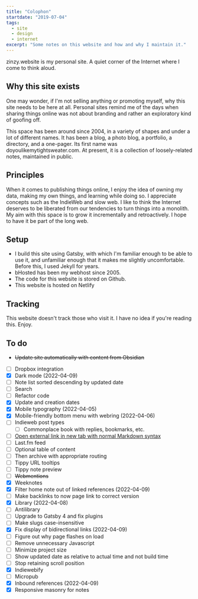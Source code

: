 ```yaml
---
title: "Colophon"
startdate: "2019-07-04"
tags:
  - site
  - design
  - internet
excerpt: "Some notes on this website and how and why I maintain it."
---
```

zinzy.website is my personal site. A quiet corner of the Internet where I come to think aloud.

## Why this site exists
One may wonder, if I'm not selling anything or promoting myself, why this site needs to be here at all. Personal sites remind me of the days when sharing things online was not about branding and rather an exploratory kind of goofing off.

This space has been around since 2004, in a variety of shapes and under a lot of different names. It has been a blog, a photo blog, a portfolio, a directory, and a one-pager. Its first name was doyoulikemytightsweater.com. At present, it is a collection of loosely-related notes, maintained in public. 

## Principles
When it comes to publishing things online, I enjoy the idea of owning my data, making my own things, and learning while doing so. I appreciate concepts such as the IndieWeb and slow web. I like to think the Internet deserves to be liberated from our tendencies to turn things into a monolith. My aim with this space is to grow it incrementally and retroactively. I hope to have it be part of the long web.

## Setup
- I build this site using Gatsby, with which I'm familiar enough to be able to use it, and unfamiliar enough that it makes me slightly uncomfortable. Before this, I used Jekyll for years.
- bHosted has been my webhost since 2005.
- The code for this website is stored on Github.
- This website is hosted on Netlify

## Tracking
This website doesn't track those who visit it. I have no idea if you're reading this. Enjoy.

## To do
- ~~Update site automatically with content from Obsidian~~
- [ ] Dropbox integration
- [x] Dark mode (2022-04-09)
- [ ] Note list sorted descending by updated date
- [ ] Search
- [ ] Refactor code
- [x] Update and creation dates
- [x] Mobile typography (2022-04-05)
- [x] Mobile-friendly bottom menu with webring (2022-04-06)
- [ ] Indieweb post types
  - [ ] Commonplace book with replies, bookmarks, etc.
- [ ] [Open external link in new tab with normal Markdown syntax](https://danielgregory.dev/articles/open-links-in-new-tab-gatsby-mdx)
- [ ] Last.fm feed
- [ ] Optional table of content
- [ ] Then archive with appropriate routing
- [ ] Tippy URL tooltips
- [ ] Tippy note preview 
- [ ] ~~Webmentions~~
- [x] Weeknotes
- [x] Filter home note out of linked references (2022-04-09)
- [ ] Make backlinks to now page link to correct version
- [x] Library (2022-04-08)
- [ ] Antilibrary
- [ ] Upgrade to Gatsby 4 and fix plugins
- [ ] Make slugs case-insensitive
- [x] Fix display of bidirectional links (2022-04-09)
- [ ] Figure out why page flashes on load
- [ ] Remove unnecessary Javascript
- [ ] Minimize project size
- [ ] Show updated date as relative to actual time and not build time
- [ ] Stop retaining scroll position
- [x] Indiewebify
- [ ] Micropub
- [x] Inbound references (2022-04-09)
- [x] Responsive masonry for notes

